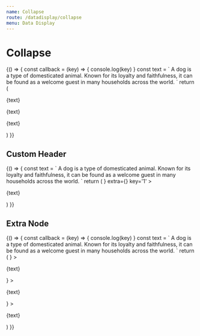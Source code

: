 ```yaml
---
name: Collapse
route: /datadisplay/collapse
menu: Data Display
---
```



# Collapse

<Playground>
  {() => {
    const callback = (key) => {
      console.log(key)
    }
    const text = `
      A dog is a type of domesticated animal.
      Known for its loyalty and faithfulness,
      it can be found as a welcome guest in many households across the world.
    `
    return (
      <Collapse defaultActiveKey={['1']} onChange={callback}>
        <Collapse.Panel header='This is panel header 1' key='1'>
          <p>{text}</p>
        </Collapse.Panel>
        <Collapse.Panel header='This is panel header 2' key='2'>
          <p>{text}</p>
        </Collapse.Panel>
        <Collapse.Panel header='This is panel header 3' key='3'>
          <p>{text}</p>
        </Collapse.Panel>
      </Collapse>
    )
  }}
</Playground>

## Custom Header

<Playground>
  {() => {
    const text = `
      A dog is a type of domesticated animal.
      Known for its loyalty and faithfulness,
      it can be found as a welcome guest in many households across the world.
    `
    return (
      <Collapse style={{ width: 500 }}>
        <Collapse.Panel
          header={
            <Input
              defaultValue='Category'
              camouflage
              style={{ width: '100%', fontWeight: 700 }}
            />
          }
          extra={<DeleteIcon />}
          key='1'
        >
          <p>{text}</p>
        </Collapse.Panel>
      </Collapse>
    )
  }}
</Playground>

## Extra Node

<Playground>
  {() => {
    const callback = (key) => {
      console.log(key)
    }
    const text = `
      A dog is a type of domesticated animal.
      Known for its loyalty and faithfulness,
      it can be found as a welcome guest in many households across the world.
    `
    return (
      <Collapse defaultActiveKey={['1']} onChange={callback}>
        <Collapse.Panel
          header='This is panel header 1'
          key='1'
          extra={<SettingsIcon />}
        >
          <p>{text}</p>
        </Collapse.Panel>
        <Collapse.Panel
          header='This is panel header 2'
          key='2'
          extra={<SettingsIcon />}
        >
          <p>{text}</p>
        </Collapse.Panel>
        <Collapse.Panel
          header='This is panel header 3'
          key='3'
          extra={<SettingsIcon />}
        >
          <p>{text}</p>
        </Collapse.Panel>
      </Collapse>
    )
  }}
</Playground>
